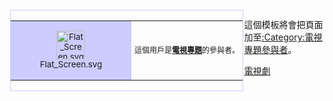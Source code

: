 <div style="float: left; border:solid #CCCCFF 1px; margin: 1px;">
{| cellspacing="0" cellpadding="0" style="width: 238px; background: #F8F8FF;"
| style="width: 45px; height: 45px; background: #CCCCFF; text-align: center; font-size: 10pt;"|[[File:Flat Screen.svg|46px]]
| style="font-size: 9pt; padding: 4pt; line-height: 1.25em;" | 這個用戶是'''[[WikiProject:電視|電視專題]]'''的參與者。
|}</div>
<includeonly>{{{category|[[Category:電視‎專題參與者|{{PAGENAME}}]]}}}</includeonly>
<noinclude>
<p style="clear: both; padding-top: 2em">
這個模板將會把頁面加至[[:Category:電視專題參與者]]。
[[Category:專題用戶標誌模板|電視劇‎]]
</noinclude>